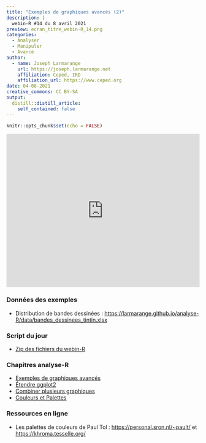```yaml
---
title: "Exemples de graphiques avancés (2)"
description: |
  webin-R #14 du 8 avril 2021
preview: ecran_titre_webin-R_14.png
categories:
  - Analyser
  - Manipuler
  - Avancé
author:
  - name: Joseph Larmarange
    url: https://joseph.larmarange.net
    affiliation: Ceped, IRD
    affiliation_url: https://www.ceped.org
date: 04-08-2021
creative_commons: CC BY-SA
output:
  distill::distill_article:
    self_contained: false
---
```



```r
knitr::opts_chunk$set(echo = FALSE)
```


<iframe width="100%" height="400" src="https://www.youtube.com/embed/iJT46MGSQA8" frameborder="0" allow="accelerometer; autoplay; clipboard-write; encrypted-media; gyroscope; picture-in-picture" allowfullscreen></iframe>

### Données des exemples

- Distribution de bandes dessinées : <https://larmarange.github.io/analyse-R/data/bandes_dessinees_tintin.xlsx>

### Script du jour

- [Zip des fichiers du webin-R](https://github.com/larmarange/webin-R/raw/main/_posts/2021-04-08-exemples-de-graphiques-avances-2/webin-R-14.zip)

### Chapitres analyse-R

- [Exemples de graphiques avancés](https://larmarange.github.io/analyse-R/exemples-graphiques-avances.html)
- [Étendre ggplot2](https://larmarange.github.io/analyse-R/etendre-ggplot2.html)
- [Combiner plusieurs graphiques](https://larmarange.github.io/analyse-R/combiner-plusieurs-graphiques.html)
- [Couleurs et Palettes](https://larmarange.github.io/analyse-R/couleurs.html)

### Ressources en ligne

- Les palettes de couleurs de Paul Tol : <https://personal.sron.nl/~pault/> et <https://khroma.tesselle.org/>
